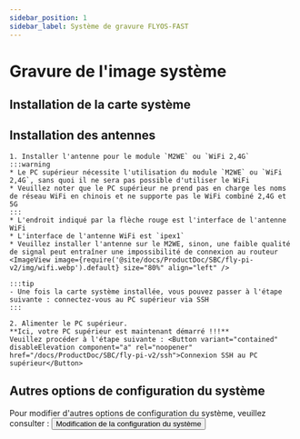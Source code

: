 ```yaml
---
sidebar_position: 1
sidebar_label: Système de gravure FLYOS-FAST
---
```








# Gravure de l'image système

<FASTFASLH name="H5" />

            
## Installation de la carte système

<Tabs>
    <TabItem value="usb" label="Schéma d'installation de M2WE sur PI-V2" default>
        <ImageView image={require('@site/docs/ProductDoc/SBC/fly-pi-v2/img/m2we.webp').default} size="30%" align="center" />
    </TabItem>
    <TabItem value="can" label="Schéma d'installation de la carte TF sur PI-V2">
        <ImageView image={require('@site/docs/ProductDoc/SBC/fly-pi-v2/img/tf.webp').default} size="30%" align="center" />
    </TabItem>
</Tabs>

## Installation des antennes

    1. Installer l'antenne pour le module `M2WE` ou `WiFi 2,4G`
    :::warning
    * Le PC supérieur nécessite l'utilisation du module `M2WE` ou `WiFi 2,4G`, sans quoi il ne sera pas possible d'utiliser le WiFi
    * Veuillez noter que le PC supérieur ne prend pas en charge les noms de réseau WiFi en chinois et ne supporte pas le WiFi combiné 2,4G et 5G
    :::
    * L'endroit indiqué par la flèche rouge est l'interface de l'antenne WiFi
    * L'interface de l'antenne WiFi est `ipex1`
    * Veuillez installer l'antenne sur le M2WE, sinon, une faible qualité de signal peut entraîner une impossibilité de connexion au routeur
    <ImageView image={require('@site/docs/ProductDoc/SBC/fly-pi-v2/img/wifi.webp').default} size="80%" align="left" /> 

    :::tip
    - Une fois la carte système installée, vous pouvez passer à l'étape suivante : connectez-vous au PC supérieur via SSH
    :::

    2. Alimenter le PC supérieur.  
    **Ici, votre PC supérieur est maintenant démarré !!!**  
    Veuillez procéder à l'étape suivante : <Button variant="contained" disableElevation component="a" rel="noopener" href="/docs/ProductDoc/SBC/fly-pi-v2/ssh">Connexion SSH au PC supérieur</Button>

## Autres options de configuration du système

Pour modifier d'autres options de configuration du système, veuillez consulter : <Button variant="contained" disableElevation component="a" rel="noopener" href="/docs/ProductDoc/SBC/fly-pi-v2/flyos/os_config">Modification de la configuration du système</Button>
